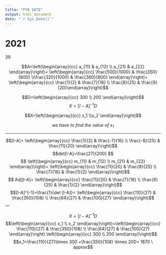 ```yaml
---
title: "PYQ GATE"
output: html_document
date: "`r Sys.Date()`"
---
```


# 2021
39



$$A=\left(\begin{array}{cc}  a_{11} & a_{12} \\ a_{21} & a_{22} \end{array}\right)= \left(\begin{array}{cc} \frac{500}{1000} & \frac{350}{800} \\\frac{320}{1000} & \frac{360}{800} \end{array}\right)= \left(\begin{array}{cc} \frac{1}{2} & \frac{7}{16} \\ \frac{8}{25} & \frac{9}{20}\end{array}\right)$$

$$D=\left(\begin{array}{cc} 300 \\ 200 \end{array}\right)$$$$X=[I-A]^{-1}D$$


$$X=\left(\begin{array}{cc}  x_1 \\x_2 \end{array}\right)$$

$$we \ have \ to \ find \ the \ value \ of \ x_1$$


---

$$[I-A]=
\left(\begin{array}{cc} 
\frac{1}{2} & \frac{-7}{16} \\
\frac{-8}{25} & \frac{11}{20}
\end{array}\right)$$
$$det[I-A]=\frac{27}{200}
$$
$$
\left(\begin{array}{cc} 
m_{11} & m_{12} \\
m_{21} & m_{22}
\end{array}\right)= \left(\begin{array}{cc} 
\frac{11}{20} & \frac{8}{25} \\
\frac{7}{16} & \frac{1}{2}
\end{array}\right)$$
$$
Adj[I-A]=
\left(\begin{array}{cc} 
\frac{11}{20} & \frac{7}{16} \\
\frac{8}{25} & \frac{1}{2}
\end{array}\right)$$
$$[I-A]^{-1}=\frac{1}{det [I-A]}=
\left(\begin{array}{cc} 
\frac{110}{27} & \frac{350}{108} \\
\frac{64}{27} & \frac{100}{27}
\end{array}\right)$$
---

$$X=[I-A]^{-1}D$$
$$\left(\begin{array}{cc} 
x_1 \\
x_2
\end{array}\right)=\left(\begin{array}{cc} 
\frac{110}{27} & \frac{350}{108} \\
\frac{64}{27} & \frac{100}{27}
\end{array}\right) 
\left(\begin{array}{cc} 
300 \\
200
\end{array}\right)$$
$$x_1=\frac{110}{27}\times 300 +\frac{350}{108} \times 200= 1870 \  approx$$ 